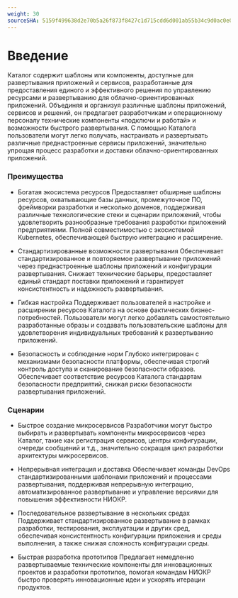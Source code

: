 ```yaml
---
weight: 30
sourceSHA: 5159f499638d2e70b5a26f873f8427c1d715cdd6d001ab55b34c9d0ac0e08488
---
```


# Введение

Каталог содержит шаблоны или компоненты, доступные для развертывания приложений и сервисов, разработанные для предоставления единого и эффективного решения по управлению ресурсами и развертыванию для облачно-ориентированных приложений. Объединяя и организуя различные шаблоны приложений, сервисов и решений, он предлагает разработчикам и операционному персоналу технические компоненты «подключи и работай» и возможности быстрого развертывания. С помощью Каталога пользователи могут легко получать, настраивать и развертывать различные преднастроенные сервисы приложений, значительно упрощая процесс разработки и доставки облачно-ориентированных приложений.

### Преимущества

- Богатая экосистема ресурсов
  Предоставляет обширные шаблоны ресурсов, охватывающие базы данных, промежуточное ПО, фреймворки разработки и несколько доменов, поддерживая различные технологические стеки и сценарии приложений, чтобы удовлетворить разнообразные требования разработки приложений предприятиями. Полной совместимостью с экосистемой Kubernetes, обеспечивающей быструю интеграцию и расширение.

- Стандартизированные возможности развертывания
  Обеспечивает стандартизированное и повторяемое развертывание приложений через преднастроенные шаблоны приложений и конфигурации развертывания. Снижает технические барьеры, предоставляет единый стандарт поставки приложений и гарантирует консистентность и надежность развертывания.

- Гибкая настройка
  Поддерживает пользователей в настройке и расширении ресурсов Каталога на основе фактических бизнес-потребностей. Пользователи могут легко добавлять самостоятельно разработанные образы и создавать пользовательские шаблоны для удовлетворения индивидуальных требований к развертыванию приложений.

- Безопасность и соблюдение норм
  Глубоко интегрирован с механизмами безопасности платформы, обеспечивая строгий контроль доступа и сканирование безопасности образов. Обеспечивает соответствие ресурсов Каталога стандартам безопасности предприятий, снижая риски безопасности развертывания приложений.

### Сценарии

- Быстрое создание микросервисов
  Разработчики могут быстро выбирать и развертывать компоненты микросервисов через Каталог, такие как регистрация сервисов, центры конфигурации, очереди сообщений и т.д., значительно сокращая цикл разработки архитектуры микросервисов.

- Непрерывная интеграция и доставка
  Обеспечивает команды DevOps стандартизированными шаблонами приложений и процессами развертывания, поддерживая непрерывную интеграцию, автоматизированное развертывание и управление версиями для повышения эффективности НИОКР.

- Последовательное развертывание в нескольких средах
  Поддерживает стандартизированное развертывание в рамках разработки, тестирования, эксплуатации и других сред, обеспечивая консистентность конфигурации приложения и среды выполнения, а также снижая сложность конфигурации среды.

- Быстрая разработка прототипов
  Предлагает немедленно развертываемые технические компоненты для инновационных проектов и разработки прототипов, помогая командам НИОКР быстро проверять инновационные идеи и ускорять итерации продуктов.
